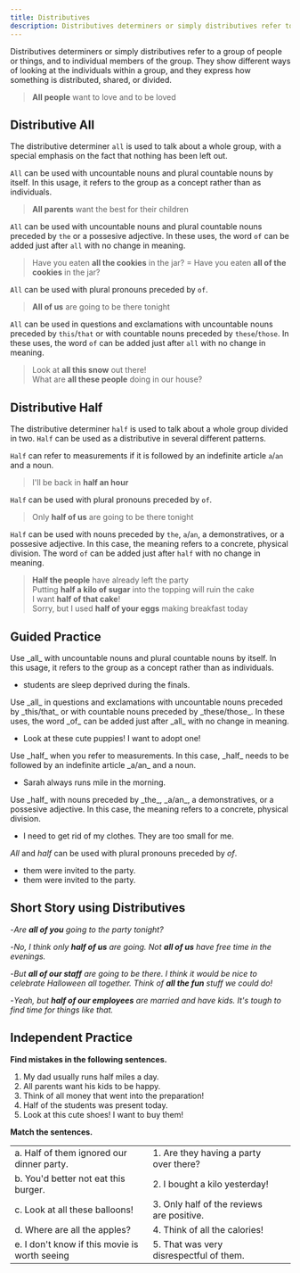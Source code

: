 ```yaml
---
title: Distributives
description: Distributives determiners or simply distributives refer to a group of people or things, and to individual members of the group
---
```


Distributives determiners or simply distributives refer to a group of people or things, and to individual members of the group. They show different ways of looking at the individuals within a group, and they express how something is distributed, shared, or divided.

> **All people** want to love and to be loved

## Distributive All

The distributive determiner `all` is used to talk about a whole group, with a special emphasis on the fact that nothing has been left out.

`All` can be used with uncountable nouns and plural countable nouns by itself. In this usage, it refers to the group as a concept rather than as individuals.

> **All parents** want the best for their children

`All` can be used with uncountable nouns and plural countable nouns preceded by `the` or a possesive adjective. In these uses, the word `of` can be added just after `all` with no change in meaning.

> Have you eaten **all the cookies** in the jar? = Have you eaten **all of the cookies** in the jar?

`All` can be used with plural pronouns preceded by `of`.

> **All of us** are going to be there tonight

`All` can be used in questions and exclamations with uncountable nouns preceded by `this`/`that` or with countable nouns preceded by `these`/`those`. In these uses, the word `of` can be added just after `all` with no change in meaning.

> Look at **all this snow** out there!  
> What are **all these people** doing in our house?

## Distributive Half

The distributive determiner `half` is used to talk about a whole group divided in two. `Half` can be used as a distributive in several different patterns.

`Half` can refer to measurements if it is followed by an indefinite article `a`/`an` and a noun.

> I'll be back in **half an hour**

`Half` can be used with plural pronouns preceded by `of`.

> Only **half of us** are going to be there tonight

`Half` can be used with nouns preceded by `the`, `a`/`an`, a demonstratives, or a possesive adjective. In this case, the meaning refers to a concrete, physical division. The word `of` can be added just after `half` with no change in meaning.

> **Half the people** have already left the party  
> Putting **half a kilo of sugar** into the topping will ruin the cake  
> I want **half of that cake**!  
> Sorry, but I used **half of your eggs** making breakfast today

## Guided Practice

<Sidenote mt={8}>
  Use _all_ with uncountable nouns and plural countable nouns by itself. In this usage, it refers to
  the group as a concept rather than as individuals.
</Sidenote>

- <Blank /> students are sleep deprived during the finals. <InfoTooltip label="All" />

<Sidenote>
  Use _all_ in questions and exclamations with uncountable nouns preceded by _this/that_ or with
  countable nouns preceded by _these/those_. In these uses, the word _of_ can be added just after
  _all_ with no change in meaning.
</Sidenote>

- Look at <Blank /> these cute puppies! I want to adopt one! <InfoTooltip label="all" />

<Sidenote>
  Use _half_ when you refer to measurements. In this case, _half_ needs to be followed by an
  indefinite article _a/an_ and a noun.
</Sidenote>

- Sarah always runs <Blank /> mile in the morning. <InfoTooltip label="half a" />

<Sidenote>
  Use _half_ with nouns preceded by _the_, _a/an_, a demonstratives, or a possesive adjective. In
  this case, the meaning refers to a concrete, physical division.
</Sidenote>

- I need to get rid of <Blank /> my clothes. They are too small for me. <InfoTooltip label="half (of)" />

<Sidenote>_All_ and _half_ can be used with plural pronouns preceded by _of_.</Sidenote>

- <Blank /> them were invited to the party. <InfoTooltip label="All of" />
- <Blank /> them were invited to the party. <InfoTooltip label="Half of" />

## Short Story using Distributives

-_Are **all of you** going to the party tonight?_

-_No, I think only **half of us** are going. Not **all of us** have free time in the evenings._

-_But **all of our staff** are going to be there. I think it would be nice to celebrate Halloween all together. Think of **all the fun** stuff we could do!_

-_Yeah, but **half of our employees** are married and have kids. It's tough to find time for things like that._

## Independent Practice

**Find mistakes in the following sentences.**

1. My dad usually runs half miles a day. <InfoTooltip label="a mile" />
2. All parents want his kids to be happy. <InfoTooltip label="their kids" />
3. Think of all money that went into the preparation! <InfoTooltip label="all the money" />
4. Half of the students was present today. <InfoTooltip label="were" />
5. Look at this cute shoes! I want to buy them! <InfoTooltip label="these" />

**Match the sentences.**

|                                               |                                           |                                |
| :-------------------------------------------- | :---------------------------------------- | :----------------------------- |
| a. Half of them ignored our dinner party.     | 1. Are they having a party over there?    | <InfoTooltip label="(a, 5)" /> |
| b. You'd better not eat this burger.          | 2. I bought a kilo yesterday!             | <InfoTooltip label="(b, 4)" /> |
| c. Look at all these balloons!                | 3. Only half of the reviews are positive. | <InfoTooltip label="(c, 1)" /> |
| d. Where are all the apples?                  | 4. Think of all the calories!             | <InfoTooltip label="(d, 2)" /> |
| e. I don't know if this movie is worth seeing | 5. That was very disrespectful of them.   | <InfoTooltip label="(e, 3)" /> |

